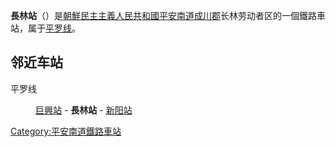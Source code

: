 {{unreferenced|time=2015-01-27T14:31:30+00:00}}
{{朝鮮半島車站資訊
|公司色 = blue
|文字色 = 
|站名 = 長林站
|圖片 = 
|pxl = 
|圖片說明 =
|前一站 = [[巨興站|巨興]]
|前一站距離 = 4.7
|後一站距離 = 8.0
|後一站 = [[新阳站_(平安南道)|新阳]]
|所屬路線 = [[平罗线|平罗线]]
|距離 = 115.6
|起點站 = [[平壤站|平壤]]
|諺文 = 장림역
|朝鮮漢字 = 長林驛
|文觀部式 = Jangrim-yeok
|馬-賴式 = Changrim-yŏk
|副站名 = 
|車站編號 = 
|停站路線數 = 
|所屬公司 = [[朝鮮民主主義人民共和國鐵道省|朝鮮民主主義人民共和國鐵道省]]
|所在地 =[[平安南道|平安南道]][[成川郡|成川郡]]长林劳动者区
|車站構造 = 地面车站
|月台配置 = 
|啟用年月日 =
|廢站年月日 = 
|上下車人次 = 
|統計年度 = 
|轉車 = 
|備註 = 
|全寬備註 = 
}}

'''長林站'''（{{kor|諺=장림역|漢=長林驛|羅=Changrim yŏk|f=y}}）是[[朝鮮民主主義人民共和國|朝鮮民主主義人民共和國]][[平安南道|平安南道]][[成川郡|成川郡]]长林劳动者区的一個鐵路車站，属于[[平罗线|平罗线]]。

==邻近车站==
平罗线
:[[巨興站|巨興站]] - '''長林站''' - [[新阳站_(平安南道)|新阳站]]

{{朝鲜铁路小作品}}

{{平罗线}}

[[Category:平安南道鐵路車站|Category:平安南道鐵路車站]]